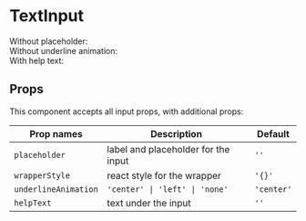 

<Meta title="form/input/TextInput" component={TextInput} />

# TextInput

<Preview>
  <Story name="TextInput">
    <div>
      <TextInput placeholder="username" />
      <div className="flex-row align-items-baseline">
        <div className="flex-1">Without placeholder:</div>
        <TextInput wrapperStyle={{flex: 2}} underlineAnimation="left" />
      </div>
      <div className="flex-row align-items-baseline">
        <div className="flex-1">Without underline animation:</div>
        <TextInput wrapperStyle={{flex: 2}} underlineAnimation="none" />
      </div>
      <div className="flex-row align-items-baseline">
        <div className="flex-1">With help text:</div>
        <TextInput wrapperStyle={{flex: 2}} helpText="You can add some text to help user fill the input" />
      </div>
    </div>
  </Story>
</Preview>

<Props of={UnthemedTextInput} />

## Props

This component accepts all input props, with additional props:

| Prop names                      | Description                                       | Default               |
| ------------------------------- | ------------------------------------------------- | --------------------- |
| <code>placeholder</code>        | label and placeholder for the input               | <code>''</code>       |
| <code>wrapperStyle</code>       | react style for the wrapper                       | <code>'{}'</code>     |
| <code>underlineAnimation</code> | <code>'center' &#124; 'left' &#124; 'none'</code> | <code>'center'</code> |
| <code>helpText</code>           | text under the input                              | <code>''</code>       |
